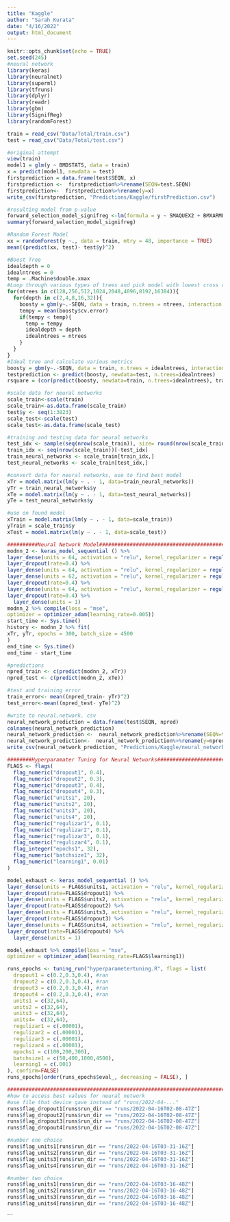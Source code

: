 ---
title: "Kaggle"
author: "Sarah Kurata"
date: "4/16/2022"
output: html_document
---

```{r setup, include=FALSE}
knitr::opts_chunk$set(echo = TRUE)
set.seed(245)
#neural network
library(keras)
library(neuralnet)
library(superml)
library(tfruns)
library(dplyr)
library(readr)
library(gbm)
library(SignifReg)
library(randomForest)
```

```{r}
train = read_csv("Data/Total/train.csv")
test = read_csv("Data/Total/test.csv")

#original attempt
view(train)
model1 = glm(y ~ BMDSTATS, data = train)
x = predict(model1, newdata = test)
firstprediction = data.frame(test$SEQN, x)
firstprediction <-  firstprediction%>%rename(SEQN=test.SEQN)
firstprediction<-  firstprediction%>%rename(y=x)
write_csv(firstprediction, "Predictions/Kaggle/firstPrediction.csv")

#resulting model from p-value
forward_selection_model_signifreg <-lm(formula = y ~ SMAQUEX2 + BMXARML + DMDBORN4 + BPXSY1 + BPACSZ + DR1TSUGR + DR1TFIBE + RIDAGEYR + DR1TKCAL + BMXWT + BMXBMI + BMXHT + BMXWAIST + RIDEXMON + BMXARMC + SIAPROXY + DR1TATOC + FIALANG + DR1TS100 + SEQN + LBXTC + SIAINTRP + WTINT2YR, data = train)
summary(forward_selection_model_signifreg)

#Random Forest Model  
xx = randomForest(y ~., data = train, mtry = 48, importance = TRUE)
mean((predict(xx, test)- test$y)^2)

#Boost Tree
idealdepth = 0
idealntrees = 0
temp = .Machine$double.xmax
#Loop through various types of trees and pick model with lowest cross validation errors
for(ntrees in c(128,256,512,1024,2048,4096,8192,16384)){
  for(depth in c(2,4,8,16,32)){
    boosty = gbm(y~.-SEQN, data = train, n.trees = ntrees, interaction.depth = depth, shrinkage = .01, cv.folds = 5)
    tempy = mean(boosty$cv.error)
    if(tempy < temp){
      temp = tempy
      idealdepth = depth
      idealntrees = ntrees
    }
  }
}
#Ideal tree and calculate various metrics
boosty = gbm(y~.-SEQN, data = train, n.trees = idealntrees, interaction.depth = idealdepth, shrinkage = .01, cv.folds = 5)
testprediction <- predict(boosty, newdata=test, n.trees=idealntrees)
rsquare = (cor(predict(boosty, newdata=train, n.trees=idealntrees), train$y))^2

#scale data for neural networks
scale_train<-scale(train)
scale_train<-as.data.frame(scale_train)
test$y <- seq(1:3823)
scale_test<-scale(test)
scale_test<-as.data.frame(scale_test)

#training and testing data for neural networks
test_idx <- sample(seq(nrow(scale_train)), size= round(nrow(scale_train)*.3)) 
train_idx <- seq(nrow(scale_train))[-test_idx]
train_neural_networks <- scale_train[train_idx,]
test_neural_networks <- scale_train[test_idx,]

#convert data for neural networks, use to find best model
xTr = model.matrix(lm(y ~ . - 1, data=train_neural_networks))
yTr = train_neural_networks$y
xTe = model.matrix(lm(y ~ . - 1, data=test_neural_networks))
yTe = test_neural_networks$y

#use on found model
xTrain = model.matrix(lm(y ~ . - 1, data=scale_train))
yTrain = scale_train$y
xTest = model.matrix(lm(y ~ . - 1, data=scale_test))

##########Neural Network Model##################################################################################
modnn_2 <- keras_model_sequential () %>%
layer_dense(units = 64, activation = "relu", kernel_regularizer = regularizer_l1(0.001)) %>%
layer_dropout(rate=0.4) %>%
layer_dense(units = 64, activation = "relu", kernel_regularizer = regularizer_l1(0.001)) %>%
layer_dense(units = 62, activation = "relu", kernel_regularizer = regularizer_l1(0.001)) %>%
layer_dropout(rate=0.4) %>%
layer_dense(units = 64, activation = "relu", kernel_regularizer = regularizer_l1(0.001)) %>%
layer_dropout(rate=0.4) %>%
  layer_dense(units = 1)
modnn_2 %>% compile(loss = "mse",
optimizer = optimizer_adam(learning_rate=0.005))
start_time <- Sys.time()
history <- modnn_2 %>% fit(
xTr, yTr, epochs = 300, batch_size = 4500
)
end_time <- Sys.time()
end_time - start_time

#predictions
npred_train <- c(predict(modnn_2, xTr))
npred_test <- c(predict(modnn_2, xTe))

#test and training error
train_error<- mean((npred_train- yTr)^2)
test_error<-mean((npred_test- yTe)^2)

#write to neural.network. csv
neural_network_prediction = data.frame(test$SEQN, npred)
colnames(neural_network_prediction)
neural_network_prediction <-  neural_network_prediction%>%rename(SEQN=test.SEQN)
neural_network_prediction<-  neural_network_prediction%>%rename(y=npred)
write_csv(neural_network_prediction, "Predictions/Kaggle/neural_network_Prediction.csv")

########Hyperparamater Tuning for Neural Networks#############################################################################
FLAGS <- flags(
  flag_numeric("dropout1", 0.4),
  flag_numeric("dropout2", 0.3),
  flag_numeric("dropout3", 0.4),
  flag_numeric("dropout4", 0.3),
  flag_numeric("units1", 20),
  flag_numeric("units2", 20),
  flag_numeric("units3", 20),
  flag_numeric("units4", 20),
  flag_numeric("regulizar1", 0.1),
  flag_numeric("regulizar2", 0.1),
  flag_numeric("regulizar3", 0.1),
  flag_numeric("regulizar4", 0.1),
  flag_integer("epochs1", 32),
  flag_numeric("batchsize1", 32),
  flag_numeric("learning1", 0.01)
)

model_exhaust <- keras_model_sequential () %>%
layer_dense(units = FLAGS$units1, activation = "relu", kernel_regularizer = regularizer_l1(FLAGS$regulizar1)) %>%
layer_dropout(rate=FLAGS$dropout1) %>%
layer_dense(units = FLAGS$units2, activation = "relu", kernel_regularizer = regularizer_l1(FLAGS$regulizar2)) %>%
layer_dropout(rate=FLAGS$dropout2) %>%
layer_dense(units = FLAGS$units3, activation = "relu", kernel_regularizer = regularizer_l1(FLAGS$regulizar3)) %>%
layer_dropout(rate=FLAGS$dropout3) %>%
layer_dense(units = FLAGS$units4, activation = "relu", kernel_regularizer = regularizer_l1(FLAGS$regulizar4)) %>%
layer_dropout(rate=FLAGS$dropout4) %>%
  layer_dense(units = 1)

model_exhaust %>% compile(loss = "mse",
optimizer = optimizer_adam(learning_rate=FLAGS$learning1))

runs_epochs <- tuning_run("hyperparametertuning.R", flags = list(
  dropout1 = c(0.2,0.3,0.4), #ran
  dropout2 = c(0.2,0.3,0.4), #ran
  dropout3 = c(0.2,0.3,0.4), #ran
  dropout4 = c(0.2,0.3,0.4), #ran
  units1 = c(32,64),
  units2 = c(32,64),
  units3 = c(32,64),
  units4=  c(32,64),
  regulizar1 = c(.00001),
  regulizar2 = c(.00001),
  regulizar3 = c(.00001),
  regulizar4 = c(.00001),
  epochs1 = c(100,200,300),
  batchsize1 = c(50,400,1000,4500),
  learning1 = c(.001)
), confirm=FALSE)
runs_epochs[order(runs_epochs$eval_, decreasing = FALSE), ]

############################################################################################
#how to access best values for neural network
#use file that device gave instead of "runs/2022-04-..."
runs$flag_dropout1[runs$run_dir == "runs/2022-04-16T02-08-47Z"]
runs$flag_dropout2[runs$run_dir == "runs/2022-04-16T02-08-47Z"]
runs$flag_dropout3[runs$run_dir == "runs/2022-04-16T02-08-47Z"]
runs$flag_dropout4[runs$run_dir == "runs/2022-04-16T02-08-47Z"]

#number one choice
runs$flag_units1[runs$run_dir == "runs/2022-04-16T03-31-16Z"]
runs$flag_units2[runs$run_dir == "runs/2022-04-16T03-31-16Z"]
runs$flag_units3[runs$run_dir == "runs/2022-04-16T03-31-16Z"]
runs$flag_units4[runs$run_dir == "runs/2022-04-16T03-31-16Z"]

#number two choice
runs$flag_units1[runs$run_dir == "runs/2022-04-16T03-16-48Z"]
runs$flag_units2[runs$run_dir == "runs/2022-04-16T03-16-48Z"]
runs$flag_units3[runs$run_dir == "runs/2022-04-16T03-16-48Z"]
runs$flag_units4[runs$run_dir == "runs/2022-04-16T03-16-48Z"]
```
```

